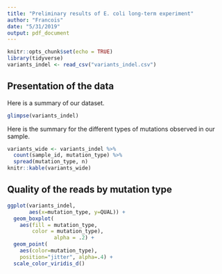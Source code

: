 ```yaml
---
title: "Preliminary results of E. coli long-term experiment"
author: "Francois"
date: "5/31/2019"
output: pdf_document
---
```


```r
knitr::opts_chunk$set(echo = TRUE)
library(tidyverse)
variants_indel <- read_csv("variants_indel.csv")
```

## Presentation of the data

Here is a summary of our dataset.

```r
glimpse(variants_indel)
```

Here is the summary for the different types of mutations observed in our sample.

```r
variants_wide <- variants_indel %>% 
  count(sample_id, mutation_type) %>% 
  spread(mutation_type, n)
knitr::kable(variants_wide)
```

## Quality of the reads by mutation type

```r
ggplot(variants_indel,
       aes(x=mutation_type, y=QUAL)) +
  geom_boxplot(
    aes(fill = mutation_type,
        color = mutation_type),
               alpha = .2) +
  geom_point(
    aes(color=mutation_type),
    position="jitter", alpha=.4) +
  scale_color_viridis_d()
```



